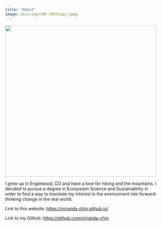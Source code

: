 ```yaml
---
title: "About"
image: docs/img/IMG_5997copy.jpeg
---
```


![](docs/img/IMG_5997 copy.jpeg){width="494"}

I grew up in Englewood, CO and have a love for hiking and the mountains. I decided to pursue a degree in Ecosystem Science and Sustainability in order to find a way to translate my interest in the environment into forward-thinking change in the real world.

Link to this website: <https://miranda-chin.github.io/>

Link to my Github: <https://github.com/miranda-chin>

